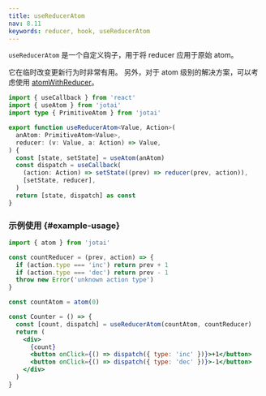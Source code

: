 ```yaml
---
title: useReducerAtom
nav: 8.11
keywords: reducer, hook, useReducerAtom
---
```


`useReducerAtom` 是一个自定义钩子，用于将 reducer 应用于原始 atom。

它在临时改变更新行为时非常有用。
另外，对于 atom 级别的解决方案，可以考虑使用 [atomWithReducer](../utilities/reducer.mdx)。

```ts
import { useCallback } from 'react'
import { useAtom } from 'jotai'
import type { PrimitiveAtom } from 'jotai'

export function useReducerAtom<Value, Action>(
  anAtom: PrimitiveAtom<Value>,
  reducer: (v: Value, a: Action) => Value,
) {
  const [state, setState] = useAtom(anAtom)
  const dispatch = useCallback(
    (action: Action) => setState((prev) => reducer(prev, action)),
    [setState, reducer],
  )
  return [state, dispatch] as const
}
```

### 示例使用 {#example-usage}

```jsx
import { atom } from 'jotai'

const countReducer = (prev, action) => {
  if (action.type === 'inc') return prev + 1
  if (action.type === 'dec') return prev - 1
  throw new Error('unknown action type')
}

const countAtom = atom(0)

const Counter = () => {
  const [count, dispatch] = useReducerAtom(countAtom, countReducer)
  return (
    <div>
      {count}
      <button onClick={() => dispatch({ type: 'inc' })}>+1</button>
      <button onClick={() => dispatch({ type: 'dec' })}>-1</button>
    </div>
  )
}
```

<CodeSandbox id="eg0mw" />
